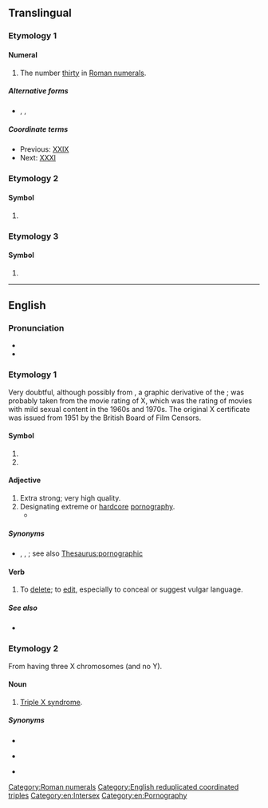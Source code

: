 {{also|xxx|.xxx}}
==Translingual==

===Etymology 1===

====Numeral====
{{mul-number}}

# The number [[thirty]] in [[Roman numerals]].[[Category:Roman numerals]]

=====Alternative forms=====
* {{l|mul|xxx}}, {{l|mul|XXL}}, {{l|mul|xxl}}

=====Coordinate terms=====
* Previous: [[XXIX]]
* Next: [[XXXI]]

===Etymology 2===

====Symbol====
{{mul-symbol}}

# {{lb|mul|computing}} {{ng|Used as a [[placeholder]] in [[source code]] to mark that some work still has to be done.}}

===Etymology 3===

====Symbol====
{{mul-symbol}}

# {{ISO 4217|res=1|representing 'no currency', to be assigned when a code is required for a transaction that does not involve currency}}

----

==English==

===Pronunciation===
* {{IPA|en|[ʔɛksʔɛksˈʔɛks]}}
* {{audio|en|LL-Q1860 (eng)-Vealhurl-XXX.wav|Audio (southern England)}}

===Etymology 1===
Very doubtful, although possibly from {{m|en|X}}, a graphic derivative of the {{m|en|skull and crossbones||indicator of death}}; was probably taken from the movie rating of X, which was the rating of movies with mild sexual content in the 1960s and 1970s. The original X certificate was issued from 1951 by the British Board of Film Censors.

====Symbol====
{{en-symbol}}

# {{n-g|Traditional brewer's mark for barrels of extra strong beer—extended to other alcoholic beverages and other products having an extra strong dimension (varying from washing soap to pornography).}}
# {{n-g|An indicator of hazard or poison.}}

====Adjective====
{{en-adj}}

# Extra strong; very high quality.
# Designating extreme or [[hardcore]] [[pornography]].
#* {{quote-journal
|en
|date=April 19, 2012
|author=Josh Halliday
|title=Free speech haven or lawless cesspool – can the internet be civilised?
|work=the Guardian
|url=http://www.guardian.co.uk/technology/2012/apr/19/free-speech-haven-lawless-cesspool
|page=
|passage=Other global taboos, such as sex and suicide, manifest themselves widely online, with websites offering suicide guides and Hot '''XXX''' Action seconds away at the click of a button. The UK government will come under pressure to block access to pornographic websites this year when a committee of MPs publishes its report on protecting children online.}}

=====Synonyms=====
* {{sense|pornography}} {{l|en|pornographic}}, {{l|en|X-rated}}, {{l|en|XXXX}}; see also [[Thesaurus:pornographic]]

====Verb====
{{en-verb|~es|+|+}}

# To [[delete]]; to [[edit]], especially to conceal or suggest vulgar language.

=====See also=====
* {{l|en|grawlix}}

===Etymology 2===
{{wikipedia|triple X syndrome}}

From having three X chromosomes (and no Y).

====Noun====
{{en-noun|-}}

# {{lb|en|medicine}} [[triple X syndrome|Triple X syndrome]].

=====Synonyms=====
* {{l|en|47, XXX}}
* {{l|en|metafemale}} {{q|deprecated|proscribed}}
* {{l|en|triple X syndrome}}

[[Category:English reduplicated coordinated triples]]
[[Category:en:Intersex]]
[[Category:en:Pornography]]